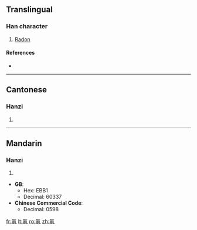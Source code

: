 ==Translingual==

===Han character===
{{Han char|rn=84|rad=气|as=05|sn=9|four=8031<sub>7</sub>|canj=人弓竹水卜 (ONHEY)}}

# [[Radon]]

====References====
* {{Han ref|kx=0599.111|hdz=32011.050|uh=6C21|ud=27681|bh=CF6C|bd=53100}}

----

==Cantonese==

===Hanzi===
{{yue-hanzi|jyut=|y=dung1}}

# {{defn|Cantonese}}

----

==Mandarin==

===Hanzi===
{{cmn-hanzi|pin=[[dōng]] ([[dong1]])|wg=tung<sup>1</sup>}}

# {{defn|Mandarin}}

* '''GB''':
** Hex: EBB1
** Decimal: 60337
* '''Chinese Commercial Code''':
** Decimal: 0598

[[fr:氡]]
[[lt:氡]]
[[ro:氡]]
[[zh:氡]]